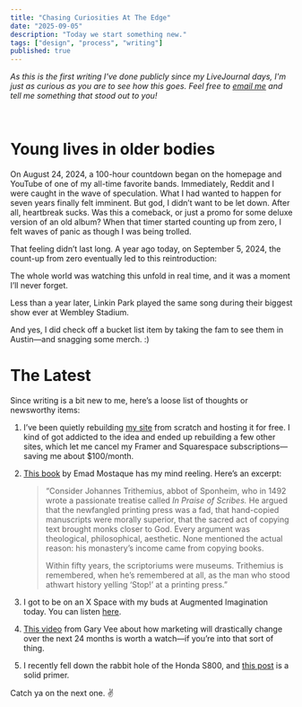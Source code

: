 ```yaml
---
title: "Chasing Curiosities At The Edge"
date: "2025-09-05"
description: "Today we start something new."
tags: ["design", "process", "writing"]
published: true
---
```


_As this is the first writing I've done publicly since my LiveJournal days, I'm just as curious as you are to see how this goes. Feel free to [email me](mailto:hello@zachmcnair.com) and tell me something that stood out to you!_

<br />

# Young lives in older bodies

On August 24, 2024, a 100-hour countdown began on the homepage and YouTube of one of my all-time favorite bands. Immediately, Reddit and I were caught in the wave of speculation. What I had wanted to happen for seven years finally felt imminent. But god, I didn’t want to be let down. After all, heartbreak sucks. Was this a comeback, or just a promo for some deluxe version of an old album? When that timer started counting up from zero, I felt waves of panic as though I was being trolled.

That feeling didn’t last long. A year ago today, on September 5, 2024, the count-up from zero eventually led to this reintroduction:

<YouTubeEmbed 
  videoID="7F5MKaJMxDc"
  title="The Emptiness Machine (Live)"
/>

The whole world was watching this unfold in real time, and it was a moment I’ll never forget. 

Less than a year later, Linkin Park played the same song during their biggest show ever at Wembley Stadium. 

<YouTubeEmbed
  videoID="QerbfRokjRM"
  title="The Emptiness Machine (Live at Wembley Stadium)"
/>

And yes, I did check off a bucket list item by taking the fam to see them in Austin—and snagging some merch. :)

# The Latest

Since writing is a bit new to me, here’s a loose list of thoughts or newsworthy items:

1. I’ve been quietly rebuilding [my site](https://www.zachmcnair.com) from scratch and hosting it for free. I kind of got addicted to the idea and ended up rebuilding a few other sites, which let me cancel my Framer and Squarespace subscriptions—saving me about $100/month.

2. [This book](https://www.thelasteconomy.com) by Emad Mostaque has my mind reeling. Here’s an excerpt:  
   > “Consider Johannes Trithemius, abbot of Sponheim, who in 1492 wrote a passionate treatise called *In Praise of Scribes.* He argued that the newfangled printing press was a fad, that hand-copied manuscripts were morally superior, that the sacred act of copying text brought monks closer to God. Every argument was theological, philosophical, aesthetic. None mentioned the actual reason: his monastery’s income came from copying books.  
   >
   > Within fifty years, the scriptoriums were museums. Trithemius is remembered, when he’s remembered at all, as the man who stood athwart history yelling ‘Stop!’ at a printing press.”

3. I got to be on an X Space with my buds at Augmented Imagination today. You can listen [here](https://x.com/augimagination/status/1963980473513775206).

4. [This video](https://youtu.be/eoLg14LEFVQ?si=1lecqt9-FKKAikCx) from Gary Vee about how marketing will drastically change over the next 24 months is worth a watch—if you’re into that sort of thing.

5. I recently fell down the rabbit hole of the Honda S800, and [this post](https://www.instagram.com/p/DNnRMAeqrbN) is a solid primer.

Catch ya on the next one. ✌️